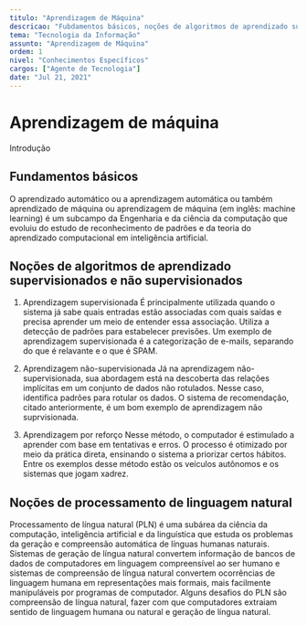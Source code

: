 ```yaml
---
titulo: "Aprendizagem de Máquina"
descricao: "Fubdamentos básicos, noções de algoritmos de aprendizado supervisionados e não supervisionados, noções de processamento de linguagem natural"
tema: "Tecnologia da Informação"
assunto: "Aprendizagem de Máquina"
ordem: 1
nivel: "Conhecimentos Específicos"
cargos: ["Agente de Tecnologia"]
date: "Jul 21, 2021"
---
```


# Aprendizagem de máquina
Introdução

## Fundamentos básicos 

O aprendizado automático ou a aprendizagem automática ou também aprendizado de máquina ou aprendizagem de máquina (em inglês: machine learning) é um subcampo da Engenharia e da ciência da computação que evoluiu do estudo de reconhecimento de padrões e da teoria do aprendizado computacional em inteligência artificial.

## Noções de algoritmos de aprendizado supervisionados e não supervisionados

1. Aprendizagem supervisionada
É principalmente utilizada quando o sistema já sabe quais entradas estão associadas com quais saídas e precisa aprender um meio de entender essa associação. Utiliza a detecção de padrões para estabelecer previsões. Um exemplo de aprendizagem supervisionada é a categorização de e-mails, separando do que é relavante e o que é SPAM.

2. Aprendizagem não-supervisionada
Já na aprendizagem não-supervisionada, sua abordagem está na descoberta das relações implícitas em um conjunto de dados não rotulados. Nesse caso, identifica padrões para rotular os dados. O sistema de recomendação, citado anteriormente, é um bom exemplo de aprendizagem não suprvisionada.

3. Aprendizagem por reforço
Nesse método, o computador é estimulado a aprender com base em tentativas e erros. O processo é otimizado por meio da prática direta, ensinando o sistema a priorizar certos hábitos. Entre os exemplos desse método estão os veículos autônomos e os sistemas que jogam xadrez.

## Noções de processamento de linguagem natural

Processamento de língua natural (PLN) é uma subárea da ciência da computação, inteligência artificial e da linguística que estuda os problemas da geração e compreensão automática de línguas humanas naturais. Sistemas de geração de língua natural convertem informação de bancos de dados de computadores em linguagem compreensível ao ser humano e sistemas de compreensão de língua natural convertem ocorrências de linguagem humana em representações mais formais, mais facilmente manipuláveis por programas de computador. Alguns desafios do PLN são compreensão de língua natural, fazer com que computadores extraiam sentido de linguagem humana ou natural e geração de língua natural.

